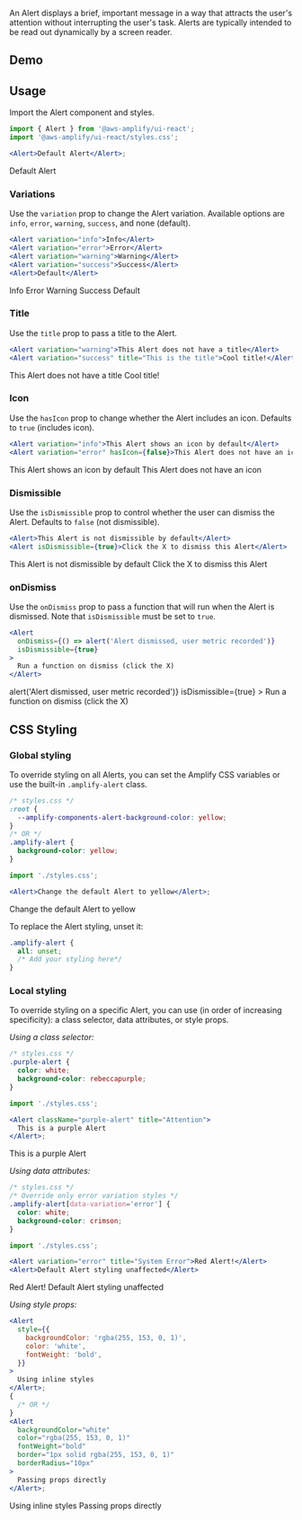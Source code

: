 
An Alert displays a brief, important message in a way that attracts the user's attention without interrupting the user's task. Alerts are typically intended to be read out dynamically by a screen reader.

## Demo

<AlertDemo />

## Usage

Import the Alert component and styles.

```jsx
import { Alert } from '@aws-amplify/ui-react';
import '@aws-amplify/ui-react/styles.css';

<Alert>Default Alert</Alert>;
```

<Example>
  <Alert>Default Alert</Alert>
</Example>

### Variations

Use the `variation` prop to change the Alert variation. Available options are `info`, `error`, `warning`, `success`, and none (default).

```jsx
<Alert variation="info">Info</Alert>
<Alert variation="error">Error</Alert>
<Alert variation="warning">Warning</Alert>
<Alert variation="success">Success</Alert>
<Alert>Default</Alert>
```

<Example>
  <Alert variation="info">Info</Alert>
  <Alert variation="error">Error</Alert>
  <Alert variation="warning">Warning</Alert>
  <Alert variation="success">Success</Alert>
  <Alert>Default</Alert>
</Example>

### Title

Use the `title` prop to pass a title to the Alert.

```jsx
<Alert variation="warning">This Alert does not have a title</Alert>
<Alert variation="success" title="This is the title">Cool title!</Alert>
```

<Example>
  <Flex direction="column" gap="1rem">
    <Alert variation="warning">This Alert does not have a title</Alert>
    <Alert variation="success" title="This is the title">
      Cool title!
    </Alert>
  </Flex>
</Example>

### Icon

Use the `hasIcon` prop to change whether the Alert includes an icon. Defaults to `true` (includes icon).

```jsx
<Alert variation="info">This Alert shows an icon by default</Alert>
<Alert variation="error" hasIcon={false}>This Alert does not have an icon</Alert>
```

<Example>
  <Flex direction="column" gap="1rem">
    <Alert variation="info">This Alert shows an icon by default</Alert>
    <Alert variation="error" hasIcon={false}>
      This Alert does not have an icon
    </Alert>
  </Flex>
</Example>

### Dismissible

Use the `isDismissible` prop to control whether the user can dismiss the Alert. Defaults to `false` (not dismissible).

```jsx
<Alert>This Alert is not dismissible by default</Alert>
<Alert isDismissible={true}>Click the X to dismiss this Alert</Alert>
```

<Example>
  <Flex direction="column" gap="1rem">
    <Alert>This Alert is not dismissible by default</Alert>
    <Alert isDismissible={true}>Click the X to dismiss this Alert</Alert>
  </Flex>
</Example>

### onDismiss

Use the `onDismiss` prop to pass a function that will run when the Alert is dismissed. Note that `isDismissible` must be set to `true`.

```jsx
<Alert
  onDismiss={() => alert('Alert dismissed, user metric recorded')}
  isDismissible={true}
>
  Run a function on dismiss (click the X)
</Alert>
```

<Example>
  <Alert
    onDismiss={() => alert('Alert dismissed, user metric recorded')}
    isDismissible={true}
  >
    Run a function on dismiss (click the X)
  </Alert>
</Example>

## CSS Styling

### Global styling

To override styling on all Alerts, you can set the Amplify CSS variables or use the built-in `.amplify-alert` class.

```css
/* styles.css */
:root {
  --amplify-components-alert-background-color: yellow;
}
/* OR */
.amplify-alert {
  background-color: yellow;
}
```

```jsx
import './styles.css';

<Alert>Change the default Alert to yellow</Alert>;
```

<Alert backgroundColor="yellow">Change the default Alert to yellow</Alert>

To replace the Alert styling, unset it:

```css
.amplify-alert {
  all: unset;
  /* Add your styling here*/
}
```

### Local styling

To override styling on a specific Alert, you can use (in order of increasing specificity): a class selector, data attributes, or style props.

_Using a class selector:_

```css
/* styles.css */
.purple-alert {
  color: white;
  background-color: rebeccapurple;
}
```

```jsx
import './styles.css';

<Alert className="purple-alert" title="Attention">
  This is a purple Alert
</Alert>;
```

<Example>
  <Alert className="purple-alert" title="Attention">
    This is a purple Alert
  </Alert>
</Example>

_Using data attributes:_

```css
/* styles.css */
/* Override only error variation styles */
.amplify-alert[data-variation='error'] {
  color: white;
  background-color: crimson;
}
```

```jsx
import './styles.css';

<Alert variation="error" title="System Error">Red Alert!</Alert>
<Alert>Default Alert styling unaffected</Alert>
```

<Example>
  <Flex direction="column" gap="1rem">
    <Alert
      variation="error"
      color="white"
      backgroundColor="crimson"
      title="System Error"
    >
      Red Alert!
    </Alert>
    <Alert>Default Alert styling unaffected</Alert>
  </Flex>
</Example>

_Using style props:_

```jsx
<Alert
  style={{
    backgroundColor: 'rgba(255, 153, 0, 1)',
    color: 'white',
    fontWeight: 'bold',
  }}
>
  Using inline styles
</Alert>;
{
  /* OR */
}
<Alert
  backgroundColor="white"
  color="rgba(255, 153, 0, 1)"
  fontWeight="bold"
  border="1px solid rgba(255, 153, 0, 1)"
  borderRadius="10px"
>
  Passing props directly
</Alert>;
```

<Example>
  <Flex direction="column" gap="1rem">
    <Alert
      style={{
        backgroundColor: 'rgba(255, 153, 0, 1)',
        color: 'white',
        fontWeight: 'bold',
      }}
    >
      Using inline styles
    </Alert>
    <Alert
      backgroundColor="white"
      color="rgba(255, 153, 0, 1)"
      fontWeight="bold"
      border="1px solid rgba(255, 153, 0, 1)"
      borderRadius="10px"
    >
      Passing props directly
    </Alert>
  </Flex>
</Example>
